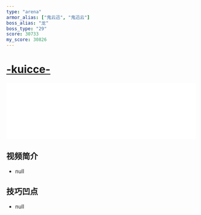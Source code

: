 ```yaml
---
type: "arena"
armor_alias: ["鬼云迅", "鬼迅云"]
boss_alias: "龙"
boss_type: "29"
score: 30733
my_score: 30826
---
```


# [-kuicce-](https://www.bilibili.com/video/BV1Gk4y16717)

<iframe
  src="//player.bilibili.com/player.html?aid=753144346&bvid=BV1Gk4y16717&cid=193124813&page=1"
  scrolling="no"
  border="0"
  frameborder="no"
  framespacing="0"
  allowfullscreen
  width="100%"
></iframe>

## 视频简介

- null

## 技巧凹点

- null
